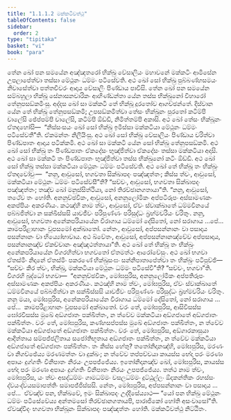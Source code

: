 ```yaml
---
title: "1.1.1.2 මක්කටීවත්ථු"
tableOfContents: false
sidebar:
  order: 2
type: "tipitaka"
basket: "vi"
book: "para"
---
```



<DynamicBreadcrumb />

<Division number="40" book="para">

<Paragraph number="75" book="para">
තේන ඛෝ පන සමයේන අඤ්ඤතරෝ භික්ඛු වේසාලියං මහාවනේ මක්කටිං ආමිසේන උපලාපේත්වා තස්සා මේථුනං ධම්මං පටිසේවති. අථ ඛෝ සෝ භික්ඛු පුබ්බණ්හසමයං නිවාසේත්වා පත්තචීවරං ආදාය වේසාලිං පිණ්ඩාය පාවිසි. තේන ඛෝ පන සමයේන සම්බහුලා භික්ඛූ සේනාසනචාරිකං ආහිණ්ඩන්තා යේන තස්ස භික්ඛුනෝ විහාරෝ තේනුපසඞ්කමිංසු. අද්දස ඛෝ සා මක්කටී තේ භික්ඛූ දූරතෝව ආගච්ඡන්තේ. දිස්වාන යේන තේ භික්ඛූ තේනුපසඞ්කමි; උපසඞ්කමිත්වා තේසං භික්ඛූනං පුරතෝ කටිම්පි චාලේසි ඡේප්පම්පි චාලේසි, කටිම්පි ඕඩ්ඩි, නිමිත්තම්පි අකාසි. අථ ඛෝ තේසං භික්ඛූනං ඒතදහෝසි—  “නිස්සංසයං ඛෝ සෝ භික්ඛු ඉමිස්සා මක්කටියා මේථුනං ධම්මං පටිසේවතී”ති. ඒකමන්තං නිලීයිංසු. අථ ඛෝ සෝ භික්ඛු වේසාලියං පිණ්ඩාය චරිත්වා පිණ්ඩපාතං ආදාය පටික්කමි.
</Paragraph>

</Division>
<Division number="41" book="para">

<Paragraph number="76" book="para">
අථ ඛෝ සා මක්කටී යේන සෝ භික්ඛු තේනුපසඞ්කමි. අථ ඛෝ සෝ භික්ඛු තං පිණ්ඩපාතං ඒකදේසං භුඤ්ජිත්වා ඒකදේසං තස්සා මක්කටියා අදාසි. අථ ඛෝ සා මක්කටී තං පිණ්ඩපාතං භුඤ්ජිත්වා තස්ස භික්ඛුනෝ කටිං ඕඩ්ඩි. අථ ඛෝ සෝ භික්ඛු තස්සා මක්කටියා මේථුනං ධම්මං පටිසේවති.
</Paragraph>

<Paragraph number="77" book="para">
අථ ඛෝ තේ භික්ඛූ තං භික්ඛුං ඒතදවෝචුං—  “නනු, ආවුසෝ, භගවතා සික්ඛාපදං පඤ්ඤත්තං; කිස්ස ත්වං, ආවුසෝ, මක්කටියා මේථුනං ධම්මං පටිසේවසී”ති? “සච්චං, ආවුසෝ, භගවතා සික්ඛාපදං පඤ්ඤත්තං; තඤ්ච ඛෝ මනුස්සිත්ථියා, නෝ තිරච්ඡානගතායා”ති. “නනු, ආවුසෝ, තථේව තං හෝති. අනනුච්ඡවිකං, ආවුසෝ, අනනුලෝමිකං අප්පටිරූපං අස්සාමණකං අකප්පියං අකරණීයං. කථඤ්හි නාම ත්වං, ආවුසෝ, ඒවං ස්වාක්ඛාතේ ධම්මවිනයේ පබ්බජිත්වා න සක්ඛිස්සසි යාවජීවං පරිපුණ්ණං පරිසුද්ධං බ්‍රහ්මචරියං චරිතුං. නනු, ආවුසෝ, භගවතා අනේකපරියායේන විරාගාය ධම්මෝ දේසිතෝ, නෝ සරාගාය …පේ…  කාමපරිළාහානං වූපසමෝ අක්ඛාතෝ. නේතං, ආවුසෝ, අප්පසන්නානං වා පසාදාය පසන්නානං වා භිය්‍යෝභාවාය. අථ ඛ්වේතං, ආවුසෝ, අප්පසන්නානඤ්චේව අප්පසාදාය, පසන්නානඤ්ච ඒකච්චානං අඤ්ඤථත්තායා”ති. අථ ඛෝ තේ භික්ඛූ තං භික්ඛුං අනේකපරියායේන විගරහිත්වා භගවතෝ ඒතමත්ථං ආරෝචේසුං.
</Paragraph>

</Division>
<Division number="42" book="para">

<Paragraph number="78" book="para">
අථ ඛෝ භගවා ඒතස්මිං නිදානේ ඒතස්මිං පකරණේ භික්ඛුසංඝං සන්නිපාතාපේත්වා තං භික්ඛුං පටිපුච්ඡි—  “සච්චං කිර ත්වං, භික්ඛු, මක්කටියා මේථුනං ධම්මං පටිසේවී”ති? “සච්චං, භගවා”ති. විගරහි බුද්ධෝ භගවා—  “අනනුච්ඡවිකං, මෝඝපුරිස, අනනුලෝමිකං අප්පතිරූපං අස්සාමණකං අකප්පියං අකරණීයං. කථඤ්හි නාම ත්වං, මෝඝපුරිස, ඒවං ස්වාක්ඛාතේ ධම්මවිනයේ පබ්බජිත්වා න සක්ඛිස්සසි යාවජීවං පරිපුණ්ණං පරිසුද්ධං බ්‍රහ්මචරියං චරිතුං. නනු මයා, මෝඝපුරිස, අනේකපරියායේන විරාගාය ධම්මෝ දේසිතෝ, නෝ සරාගාය …පේ…  කාමපරිළාහානං වූපසමෝ අක්ඛාතෝ. වරං තේ, මෝඝපුරිස, ආසිවිසස්ස ඝෝරවිසස්ස මුඛේ අඞ්ගජාතං පක්ඛිත්තං, න ත්වේව මක්කටියා අඞ්ගජාතේ අඞ්ගජාතං පක්ඛිත්තං. වරං තේ, මෝඝපුරිස, කණ්හසප්පස්ස මුඛේ අඞ්ගජාතං පක්ඛිත්තං, න ත්වේව මක්කටියා අඞ්ගජාතේ අඞ්ගජාතං පක්ඛිත්තං. වරං තේ, මෝඝපුරිස, අඞ්ගාරකාසුයා ආදිත්තාය සම්පජ්ජලිතාය සජෝතිභූතාය අඞ්ගජාතං පක්ඛිත්තං, න ත්වේව මක්කටියා අඞ්ගජාතේ අඞ්ගජාතං පක්ඛිත්තං. තං කිස්ස හේතු? තතෝනිදානඤ්හි, මෝඝපුරිස, මරණං වා නිගච්ඡේය්‍ය මරණමත්තං වා දුක්ඛං; න ත්වේව තප්පච්චයා කායස්ස භේදා පරං මරණා අපායං දුග්ගතිං විනිපාතං නිරයං උපපජ්ජේය්‍ය. ඉතෝනිදානඤ්ච ඛෝ, මෝඝපුරිස, කායස්ස භේදා පරං මරණා අපායං දුග්ගතිං විනිපාතං නිරයං උපපජ්ජේය්‍ය. තත්ථ නාම ත්වං, මෝඝපුරිස, යං ත්වං අසද්ධම්මං ගාමධම්මං වසලධම්මං දුට්ඨුල්ලං ඕදකන්තිකං රහස්සං ද්වයංද්වයසමාපත්තිං සමාපජ්ජිස්සසි. නේතං, මෝඝපුරිස, අප්පසන්නානං වා පසාදාය …පේ…  ඒවඤ්ච පන, භික්ඛවේ, ඉමං සික්ඛාපදං උද්දිසේය්‍යාථ—
</Paragraph>

<Paragraph number="79" book="para">
<Emphasis>“යෝ පන භික්ඛු මේථුනං ධම්මං පටිසේවේය්‍ය අන්තමසෝ තිරච්ඡානගතායපි, පාරාජිකෝ හෝති අසංවාසෝ”</Emphasis>ති.
</Paragraph>

<Paragraph number="80" book="para">
ඒවඤ්චිදං භගවතා භික්ඛූනං සික්ඛාපදං පඤ්ඤත්තං හෝති.

</Paragraph>
</Division>

<Paragraph number="81" type="center" book="para">
මක්කටීවත්ථු නිට්ඨිතං.
</Paragraph>